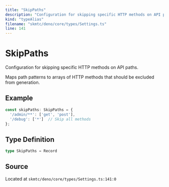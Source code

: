 ```yaml
---
title: "SkipPaths"
description: "Configuration for skipping specific HTTP methods on API paths."
kind: "typeAlias"
filename: "skmtc/deno/core/types/Settings.ts"
line: 141
---
```


# SkipPaths

Configuration for skipping specific HTTP methods on API paths.

Maps path patterns to arrays of HTTP methods that should be excluded
from generation.


## Example

```typescript
const skipPaths: SkipPaths = {
  '/admin/**': ['get', 'post'],
  '/debug': ['*']  // Skip all methods
};
```

## Type Definition

```typescript
type SkipPaths = Record
```

## Source

Located at `skmtc/deno/core/types/Settings.ts:141:0`
